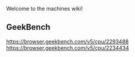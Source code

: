 Welcome to the machines wiki!

==GeekBench==
[[ASUS P9X79|https://browser.geekbench.com/v5/cpu/2293488]]
[[MacBook Pro 15|https://browser.geekbench.com/v5/cpu/2234434]]